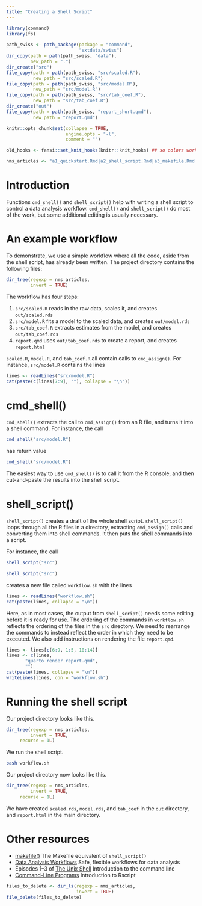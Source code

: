 ```yaml
---
title: "Creating a Shell Script"
---
```


```r
library(command)
library(fs)

path_swiss <- path_package(package = "command",
                           "extdata/swiss")
dir_copy(path = path(path_swiss, "data"),
         new_path = ".")
dir_create("src")	 
file_copy(path = path(path_swiss, "src/scaled.R"),
          new_path = "src/scaled.R")
file_copy(path = path(path_swiss, "src/model.R"),
          new_path = "src/model.R")	
file_copy(path = path(path_swiss, "src/tab_coef.R"),
          new_path = "src/tab_coef.R")	
dir_create("out")	 
file_copy(path = path(path_swiss, "report_short.qmd"),
          new_path = "report.qmd")

knitr::opts_chunk$set(collapse = TRUE,
                      engine.opts = "-l",
                      comment = "")

old_hooks <- fansi::set_knit_hooks(knitr::knit_hooks) ## so colors work

nms_articles <- "a1_quickstart.Rmd|a2_shell_script.Rmd|a3_makefile.Rmd|a4_workflow.Rmd|references.bib|makefile_deps.png"
```

# Introduction

Functions `cmd_shell()` and `shell_script()` help with writing a shell script to control a data analysis workflow. `cmd_shell()` and `shell_script()` do most of the work, but some additional editing is usually necessary.

# An example workflow

To demonstrate, we use a simple workflow where all the code, aside from the shell script, has already been written. The project directory contains the following files:

```r
dir_tree(regexp = nms_articles,
         invert = TRUE)
```

The workflow has four steps:

1. `src/scaled.R` reads in the raw data, scales it, and creates `out/scaled.rds`
2. `src/model.R` fits a model to the scaled data, and creates `out/model.rds`
3. `src/tab_coef.R` extracts estimates from the model, and creates `out/tab_coef.rds`
4. `report.qmd` uses `out/tab_coef.rds` to create a report, and creates `report.html`

`scaled.R`, `model.R`, and `tab_coef.R` all contain calls to `cmd_assign()`. For instance, `src/model.R` contains the lines

```r
lines <- readLines("src/model.R")
cat(paste(c(lines[7:9], ""), collapse = "\n"))
```

# cmd_shell()

`cmd_shell()` extracts the call to `cmd_assign()` from an R file, and turns it into a shell command. For instance, the call

```r
cmd_shell("src/model.R")
```
has return value
```r
cmd_shell("src/model.R")
```

The easiest way to use `cmd_shell()` is to call it from the R console, and then cut-and-paste the results into the shell script.


# shell_script()

`shell_script()` creates a draft of the whole shell script. `shell_script()` loops through all the R files in a directory, extracting `cmd_assign()` calls and converting them into shell commands. It then puts the shell commands into a script.

For instance, the call
<!-- Messages don't display properly, so don't print real output -->
```r
shell_script("src")
```
```r
shell_script("src")
```
creates a new file called `workflow.sh` with the lines
```r
lines <- readLines("workflow.sh")
cat(paste(lines, collapse = "\n"))
```

Here, as in most cases, the output from `shell_script()` needs some editing before it is ready for use. The ordering of the commands in `workflow.sh` reflects the ordering of the files in the `src` directory. We need to rearrange the commands to instead reflect the order in which they need to be executed. We also add instructions on rendering the file `report.qmd`.

```r
lines <- lines[c(6:9, 1:5, 10:14)]
lines <- c(lines,
	   "quarto render report.qmd",
	   "")
cat(paste(lines, collapse = "\n"))
writeLines(lines, con = "workflow.sh")
```

# Running the shell script

Our project directory looks like this.

```r
dir_tree(regexp = nms_articles,
         invert = TRUE,
	 recurse = 1L)
```

We run the shell script.

```bash
bash workflow.sh
```

Our project directory now looks like this.

```r
dir_tree(regexp = nms_articles,
         invert = TRUE,
	 recurse = 1L)
```

We have created `scaled.rds`, `model.rds`, and `tab_coef` in the `out` directory, and `report.html` in the main directory.

# Other resources

- [makefile()](https://bayesiandemography.github.io/command/reference/makefile.html) The Makefile equivalent of `shell_script()`
- [Data Analysis Workflows](https://bayesiandemography.github.io/command/articles/workflow.html)
  Safe, flexible workflows for data analysis
- Episodes 1--3 of [The Unix Shell](https://swcarpentry.github.io/shell-novice/index.html)
  Introduction to the command line
- [Command-Line Programs](https://swcarpentry.github.io/r-novice-inflammation/05-cmdline.html)
  Introduction to Rscript



```r
files_to_delete <- dir_ls(regexp = nms_articles, 
                          invert = TRUE)
file_delete(files_to_delete)
```



